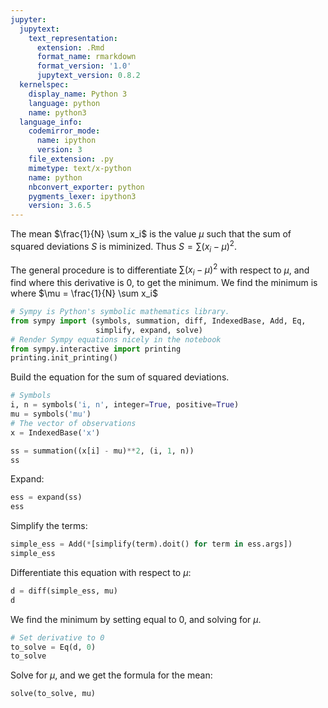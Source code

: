 ```yaml
---
jupyter:
  jupytext:
    text_representation:
      extension: .Rmd
      format_name: rmarkdown
      format_version: '1.0'
      jupytext_version: 0.8.2
  kernelspec:
    display_name: Python 3
    language: python
    name: python3
  language_info:
    codemirror_mode:
      name: ipython
      version: 3
    file_extension: .py
    mimetype: text/x-python
    name: python
    nbconvert_exporter: python
    pygments_lexer: ipython3
    version: 3.6.5
---
```


The mean $\frac{1}{N} \sum x_i$ is the value $\mu$ such that the sum of squared deviations $S$ is miminized.  Thus $S = \sum (x_i - \mu)^2$.


The general procedure is to differentiate $\sum (x_i - \mu)^2$ with respect to $\mu$, and find where this derivative is 0, to get the minimum.   We find the minimum is where $\mu = \frac{1}{N} \sum x_i$

```python
# Sympy is Python's symbolic mathematics library.
from sympy import (symbols, summation, diff, IndexedBase, Add, Eq,
                   simplify, expand, solve)
# Render Sympy equations nicely in the notebook
from sympy.interactive import printing
printing.init_printing()
```

Build the equation for the sum of squared deviations.

```python
# Symbols
i, n = symbols('i, n', integer=True, positive=True)
mu = symbols('mu')
# The vector of observations
x = IndexedBase('x')
```

```python
ss = summation((x[i] - mu)**2, (i, 1, n))
ss
```

Expand:

```python
ess = expand(ss)
ess
```

Simplify the terms:

```python
simple_ess = Add(*[simplify(term).doit() for term in ess.args])
simple_ess
```

Differentiate this equation with respect to $\mu$:

```python
d = diff(simple_ess, mu)
d
```

We find the minimum by setting equal to 0, and solving for $\mu$. 

```python
# Set derivative to 0
to_solve = Eq(d, 0)
to_solve
```

Solve for $\mu$, and we get the formula for the mean:

```python
solve(to_solve, mu)
```

